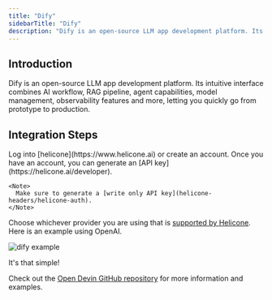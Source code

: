 ```yaml
---
title: "Dify"
sidebarTitle: "Dify"
description: "Dify is an open-source LLM app development platform. Its intuitive interface combines AI workflow, RAG pipeline, agent capabilities, model management, observability features and more, letting you quickly go from prototype to production. Here is how to get Observability and logs for your dify instance."
---
```


## Introduction

Dify is an open-source LLM app development platform. Its intuitive interface combines AI workflow, RAG pipeline, agent capabilities, model management, observability features and more, letting you quickly go from prototype to production.

## Integration Steps

<Steps>
  <Step title="Create an account + Generate an API Key">
    Log into [helicone](https://www.helicone.ai) or create an account. Once you have an account, you
    can generate an [API key](https://helicone.ai/developer).

    <Note>
      Make sure to generate a [write only API key](helicone-headers/helicone-auth).
    </Note>

  </Step>
  <Step title="Configure API Base in Dify to use Helicone">

Choose whichever provider you are using that is [supported by Helicone](/getting-started/integration-method/gateway#approved-domains). Here is an example using OpenAI.

<Frame caption="Set your API base to the Helicone API URL with your API key in the path.">
  <img src="/images/integrations/dify.png" alt="dify example" />
</Frame>

It's that simple!

  </Step>

</Steps>

Check out the [Open Devin GitHub repository](https://github.com/OpenDevin/OpenDevin) for more information and examples.
